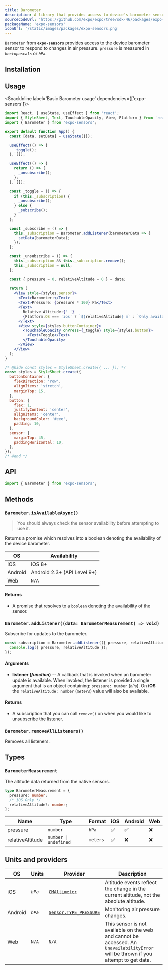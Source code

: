 ```yaml
---
title: Barometer
description: A library that provides access to device's barometer sensor.
sourceCodeUrl: 'https://github.com/expo/expo/tree/sdk-46/packages/expo-sensors'
packageName: 'expo-sensors'
iconUrl: '/static/images/packages/expo-sensors.png'
---
```



`Barometer` from **`expo-sensors`** provides access to the device barometer sensor to respond to changes in air pressure. `pressure` is measured in _`hectopascals`_ or _`hPa`_.

<PlatformsSection android emulator ios />

## Installation

<APIInstallSection />

## Usage

<SnackInline label='Basic Barometer usage' dependencies={['expo-sensors']}>

```jsx
import React, { useState, useEffect } from 'react';
import { StyleSheet, Text, TouchableOpacity, View, Platform } from 'react-native';
import { Barometer } from 'expo-sensors';

export default function App() {
  const [data, setData] = useState({});

  useEffect(() => {
    _toggle();
  }, []);

  useEffect(() => {
    return () => {
      _unsubscribe();
    };
  }, []);

  const _toggle = () => {
    if (this._subscription) {
      _unsubscribe();
    } else {
      _subscribe();
    }
  };

  const _subscribe = () => {
    this._subscription = Barometer.addListener(barometerData => {
      setData(barometerData);
    });
  };

  const _unsubscribe = () => {
    this._subscription && this._subscription.remove();
    this._subscription = null;
  };

  const { pressure = 0, relativeAltitude = 0 } = data;

  return (
    <View style={styles.sensor}>
      <Text>Barometer:</Text>
      <Text>Pressure: {pressure * 100} Pa</Text>
      <Text>
        Relative Altitude:{' '}
        {Platform.OS === 'ios' ? `${relativeAltitude} m` : `Only available on iOS`}
      </Text>
      <View style={styles.buttonContainer}>
        <TouchableOpacity onPress={_toggle} style={styles.button}>
          <Text>Toggle</Text>
        </TouchableOpacity>
      </View>
    </View>
  );
}

/* @hide const styles = StyleSheet.create({ ... }); */
const styles = StyleSheet.create({
  buttonContainer: {
    flexDirection: 'row',
    alignItems: 'stretch',
    marginTop: 15,
  },
  button: {
    flex: 1,
    justifyContent: 'center',
    alignItems: 'center',
    backgroundColor: '#eee',
    padding: 10,
  },
  sensor: {
    marginTop: 45,
    paddingHorizontal: 10,
  },
});
/* @end */
```

</SnackInline>

## API

```js
import { Barometer } from 'expo-sensors';
```

## Methods

### `Barometer.isAvailableAsync()`

> You should always check the sensor availability before attempting to use it.

Returns a promise which resolves into a boolean denoting the availability of the device barometer.

| OS      | Availability                |
| ------- | --------------------------- |
| iOS     | iOS 8+                      |
| Android | Android 2.3+ (API Level 9+) |
| Web     | `N/A`                       |

#### Returns

- A promise that resolves to a `boolean` denoting the availability of the sensor.

### `Barometer.addListener((data: BarometerMeasurement) => void)`

Subscribe for updates to the barometer.

```js
const subscription = Barometer.addListener(({ pressure, relativeAltitude }) => {
  console.log({ pressure, relativeAltitude });
});
```

#### Arguments

- **listener (_function_)** -- A callback that is invoked when an barometer update is available. When invoked, the listener is provided a single argument that is an object containing: `pressure: number` (_`hPa`_). On **iOS** the `relativeAltitude: number` (_`meters`_) value will also be available.

#### Returns

- A subscription that you can call `remove()` on when you would like to unsubscribe the listener.

### `Barometer.removeAllListeners()`

Removes all listeners.

## Types

### `BarometerMeasurement`

The altitude data returned from the native sensors.

```typescript
type BarometerMeasurement = {
  pressure: number;
  /* iOS Only */
  relativeAltitude?: number;
};
```

| Name             | Type                             | Format   | iOS | Android | Web |
| ---------------- | -------------------------------- | -------- | --- | ------- | --- |
| pressure         | `number`                         | `hPa`    | ✅  | ✅      | ❌  |
| relativeAltitude | <CODE>number \| undefined</CODE> | `meters` | ✅  | ❌      | ❌  |

## Units and providers

| OS      | Units   | Provider                                                                                                | Description                                                                                                                         |
| ------- | ------- | ------------------------------------------------------------------------------------------------------- | ----------------------------------------------------------------------------------------------------------------------------------- |
| iOS     | _`hPa`_ | [`CMAltimeter`](https://developer.apple.com/documentation/coremotion/cmaltimeter)                       | Altitude events reflect the change in the current altitude, not the absolute altitude.                                              |
| Android | _`hPa`_ | [`Sensor.TYPE_PRESSURE`](https://developer.android.com/reference/android/hardware/Sensor#TYPE_PRESSURE) | Monitoring air pressure changes.                                                                                                    |
| Web     | `N/A`   | `N/A`                                                                                                   | This sensor is not available on the web and cannot be accessed. An `UnavailabilityError` will be thrown if you attempt to get data. |
